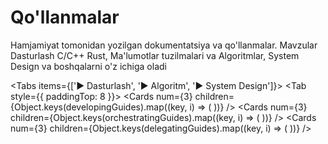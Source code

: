 
# Qo'llanmalar

Hamjamiyat tomonidan yozilgan dokumentatsiya va qo'llanmalar. Mavzular Dasturlash C/C++ Rust, Ma'lumotlar tuzilmalari
va Algoritmlar, System Design va boshqalarni o'z ichiga oladi

<Tabs items={['▶️ Dasturlash', '▶️ Algoritm', '▶️ System Design']}>
  <Tab style={{ paddingTop: 8 }}>
    <Cards
      num={3}
      children={Object.keys(developingGuides).map((key, i) => (
        <Card
          key={i}
          title={developingGuides[key].title}
          description={developingGuides[key].description}
          icon={developingGuides[key].icon}
          href={developingGuides[key].href}
        />
      ))}
    />
  </Tab>
  <Tab>
    <Cards
      num={3}
      children={Object.keys(orchestratingGuides).map((key, i) => (
        <Card
          key={i}
          title={orchestratingGuides[key].title}
          description={orchestratingGuides[key].description}
          icon={orchestratingGuides[key].icon}
          href={orchestratingGuides[key].href}
        />
      ))}
    />
  </Tab>
  <Tab>
    <Cards
      num={3}
      children={Object.keys(delegatingGuides).map((key, i) => (
        <Card
          key={i}
          title={delegatingGuides[key].title}
          description={delegatingGuides[key].description}
          icon={delegatingGuides[key].icon}
          href={delegatingGuides[key].href}
        />
      ))}
    />
  </Tab>
</Tabs>
